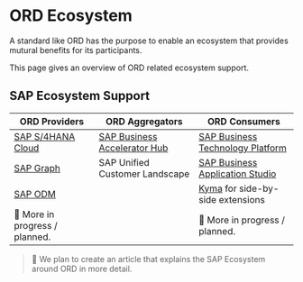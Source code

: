 # ORD Ecosystem

A standard like ORD has the purpose to enable an ecosystem that provides mutural benefits for its participants.

This page gives an overview of ORD related ecosystem support.

## SAP Ecosystem Support

| ORD Providers | ORD Aggregators | ORD Consumers |
|---|---|---|
| [SAP S/4HANA Cloud](https://www.sap.com/products/erp/s4hana.html) | [SAP Business Accelerator Hub](https://api.sap.com/) | [SAP Business Technology Platform](https://www.sap.com/products/technology-platform.html) |
| [SAP Graph](https://help.sap.com/docs/graph) | SAP Unified Customer Landscape | [SAP Business Application Studio](https://www.sap.com/products/technology-platform/business-application-studio.html) |
| [SAP ODM](https://blogs.sap.com/2023/09/12/harnessing-half-a-century-of-knowledge-saps-journey-of-enriching-apis-with-business-metadata/) | | [Kyma](https://help.sap.com/docs/btp/sap-business-technology-platform/kyma-environment) for side-by-side extensions |
| 🚤 More in progress / planned. | | 🚤 More in progress / planned. |

> 🚧 We plan to create an article that explains the SAP Ecosystem around ORD in more detail.
